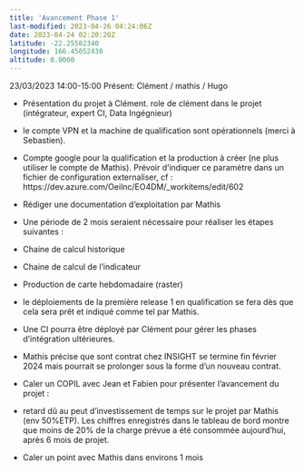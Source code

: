 ```yaml
---
title: 'Avancement Phase 1'
last-modified: 2023-04-26 04:24:06Z
date: 2023-04-24 02:20:20Z
latitude: -22.25582340
longitude: 166.45052430
altitude: 0.0000
---
```


23/03/2023 14:00-15:00
Présent: Clément / mathis / Hugo

- Présentation du projet à Clément. role de clément dans le projet (intégrateur, expert CI, Data Ingégnieur)

- le compte VPN et la machine de qualification sont opérationnels (merci à Sebastien).

- Compte google pour la qualification et la production à créer (ne plus utiliser le compte de Mathis). Prévoir d'indiquer ce paramètre dans un fichier de configuration externaliser, cf : https://dev.azure.com/Oeilnc/EO4DM/_workitems/edit/602
- Rédiger une documentation d'exploitation par Mathis

- Une période de 2 mois seraient nécessaire pour réaliser les étapes suivantes :
- Chaine de calcul historique
- Chaine de calcul de l'indicateur
- Production de carte hebdomadaire (raster)


- le déploiements de la première release 1 en qualification se fera dès que cela sera prêt et indiqué comme tel par Mathis.
- Une CI pourra être déployé par Clément pour gérer les phases d'intégration ultérieures.

- Mathis précise que sont contrat chez INSIGHT se termine fin février 2024 mais pourrait se prolonger sous la forme d'un nouveau contrat.
- Caler un COPIL avec Jean et Fabien pour présenter l'avancement du projet :
- retard dû au peut d'investissement de temps sur le projet par Mathis (env 50%ETP). Les chiffres enregistrés dans le tableau de bord montre que moins de 20% de la charge prévue a été consommée aujourd'hui, après 6 mois de projet.
- Caler un point avec Mathis dans environs 1 mois